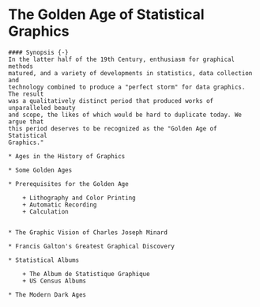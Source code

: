 # The Golden Age of Statistical Graphics {#ch07-golden}


```{block, type="chapterprelude"}
#### Synopsis {-}
In the latter half of the 19th Century, enthusiasm for graphical methods
matured, and a variety of developments in statistics, data collection and
technology combined to produce a "perfect storm" for data graphics. The result
was a qualitatively distinct period that produced works of unparalleled beauty
and scope, the likes of which would be hard to duplicate today. We argue that
this period deserves to be recognized as the "Golden Age of Statistical
Graphics."
```

```{block, type="chaptercontents"}
* Ages in the History of Graphics

* Some Golden Ages 

* Prerequisites for the Golden Age 

	+ Lithography and Color Printing	
	+ Automatic Recording	
	+ Calculation


* The Graphic Vision of Charles Joseph Minard
	
* Francis Galton's Greatest Graphical Discovery
	
* Statistical Albums

	+ The Album de Statistique Graphique
	+ US Census Albums

* The Modern Dark Ages 

```
